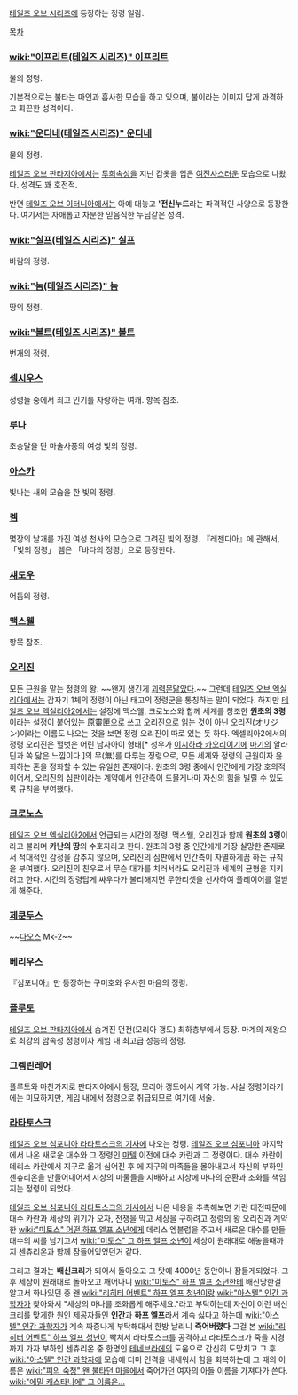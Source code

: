 [[테일즈 오브 시리즈]]에 등장하는 정령 일람.

[[목차]]
=== [[wiki:"이프리트(테일즈 시리즈)" 이프리트]] ===
불의 정령.

기본적으로는 불타는 마인과 흡사한 모습을 하고 있으며, 불이라는 이미지 답게 과격하고 화끈한 성격이다.

=== [[wiki:"운디네(테일즈 시리즈)" 운디네]] ===
물의 정령.

[[테일즈 오브 판타지아]]에서는 [[투희]]속성을 지닌 갑옷을 입은 [[여전사]]스러운 모습으로 나왔다. 성격도 꽤 호전적.

반면 [[테일즈 오브 이터니아]]에서는 아예 대놓고 ''''전신누드'''라는 파격적인 사양으로 등장한다. 여기서는 자애롭고 차분한 믿음직한 누님같은 성격.

=== [[wiki:"실프(테일즈 시리즈)" 실프]] ===
바람의 정령.

=== [[wiki:"놈(테일즈 시리즈)" 놈]] ===
땅의 정령.

=== [[wiki:"볼트(테일즈 시리즈)" 볼트]] ===
번개의 정령.

=== [[셀시우스]] ===
정령들 중에서 최고 인기를 자랑하는 여캐. 항목 참조.

=== [[루나]] ===
초승달을 탄 마술사풍의 여성 빛의 정령.

=== [[아스카]] ===
빛나는 새의 모습을 한 빛의 정령.

=== [[렘]] ===
몇장의 날개를 가진 여성 천사의 모습으로 그려진 빛의 정령.
『레젠디아』에 관해서, 「빛의 정령」 렘은 「바다의 정령」으로 등장한다.

=== [[섀도우]] ===
어둠의 정령.

=== [[맥스웰]] ===
항목 참조.

=== [[오리진]] ===
모든 근원을 맡는 정령의 왕. ~~왠지 생긴게 [[괴력몬]]닮았다.~~
그런데 [[테일즈 오브 엑실리아]]에서는 갑자기 1체의 정령이 아닌 태고의 정령군을 통칭하는 말이 되었다. 하지만 [[테일즈 오브 엑실리아2]]에서는 설정에 맥스웰, 크로노스와 합께 세계를 창조한 '''원초의 3령'''이라는 설정이 붙어있는 原靈匣으로 쓰고 오리진으로 읽는 것이 아닌 오리진(オリジン)이라는 이름도 나오는 것을 보면 정령 오리진이 따로 있는 듯 하다. 
엑셀리아2에서의 정령 오리진은 헐벗은 어린 남자아이 형태[* 성우가 [[이시하라 카오리]]이기에 [[마기]]의 알라딘과 쏙 닮은 느낌이다.]의 무(無)를 다루는 정령으로, 모든 세계와 정령의 근원이자 윤회하는 혼을 정화할 수 있는 유일한 존재이다. 원초의 3령 중에서 인간에게 가장 호의적이어서, 오리진의 심판이라는 계약에서 인간측이 드물게나마 자신의 힘을 빌릴 수 있도록 규칙을 부여했다.

=== [[크로노스]] ===
[[테일즈 오브 엑실리아2]]에서 언급되는 시간의 정령.
맥스웰, 오리진과 함께 '''원초의 3령'''이라고 불리며 '''카난의 땅'''의 수호자라고 한다. 원초의 3령 중 인간에게 가장 실망한 존재로서 적대적인 감정을 감추지 않으며, 오리진의 심판에서 인간측이 자멸하게끔 하는 규칙을 부여했다. 오리진의 친우로서 무슨 대가를 치러서라도 오리진과 세계의 균형을 지키려고 한다.
시간의 정령답게 싸우다가 불리해지면 무한리셋을 선사하여 플레이어를 열받게 해준다.

=== [[제쿤두스]] ===
~~[[다오스]] Mk-2~~

=== [[베리우스]] ===
『심포니아』만 등장하는 구미호와 유사한 마음의 정령.

=== [[플루토]] ===
[[테일즈 오브 판타지아]]에서 숨겨진 던전(모리아 갱도) 최하층부에서 등장. 마계의 제왕으로 최강의 암속성 정령이자 게임 내 최고급 성능의 정령. 

=== 그렘린레어 === 
플루토와 마찬가지로 판타지아에서 등장, 모리아 갱도에서 계약 가능. 사실 정령이라기에는 미묘하지만, 게임 내에서 정령으로 취급되므로 여기에 서술. 

=== [[라타토스크]] ===
[[테일즈 오브 심포니아 라타토스크의 기사]]에 나오는 정령.
[[테일즈 오브 심포니아]] 마지막에서 나온 새로운 대수와 그 정령인 [[마텔]] 
이전에 대수 카란과 그 정령이다. 대수 카란이 데리스 카란에서 지구로 옮겨 심어진 후
에 지구의 마족들을 몰아내고서 자신의 부하인 센츄리온을 만들어내어서 지상의 마물들을 지배하고 지상에 마나의 순환과 조화를 책임지는 정령이 되었다.

[[테일즈 오브 심포니아 라타토스크의 기사]]에서 나온 내용을 추측해보면 카란 대전때문에 대수 카란과 세상의 위기가 오자, 전쟁을 막고 세상을 구하려고 정령의 왕 오리진과 계약한 [[wiki:"미토스" 어떤 하프 엘프 소년]]에게 데리스 엠블럼을 주고서 새로운 대수를 만들 대수의 씨를 남기고서 [[wiki:"미토스" 그 하프 엘프 소년]]이 세상이 원래대로 해놓을때까지 센츄리온과 함께 잠들어있었던거 같다.

그리고 결과는 '''배신크리'''가 되어서 돌아오고 그 탓에 4000년 동안이나 잠들게되었다. 그 후 세상이 원래대로 돌아오고 깨어나니 [[wiki:"미토스" 하프 엘프 소년]]한테 배신당한걸 알고서 화나있던 중 왠 [[wiki:"리히터 어벤트" 하프 엘프 청년]]이랑 [[wiki:"아스텔" 인간 과학자]]가 찾아와서 "세상의 마나를 조화롭게 해주세요."라고 부탁하는데 자신이 이런 배신크리를 맞게한 원인 제공자들인 '''인간'''과 '''하프 엘프'''라서 계속 싫다고 하는데 [[wiki:"아스텔" 인간 과학자]]가 계속 짜증나게 부탁해대서 한방 날리니 '''죽어버렸다''' 그걸 본 [[wiki:"리히터 어벤트" 하프 엘프 청년]]이 빡쳐서 라타토스크를 공격하고 라타토스크가 죽을 지경까지 가자 부하인 센츄리온 중 한명인 [[테네브라에]]의 도움으로 간신히 도망치고 
그 후 [[wiki:"아스텔" 인간 과학자]]에 모습에 더미 인격을 내세워서 힘을 회복하는데 그 때의 이름은 [[wiki:"피의 숙청" 왠 불타던 마을]]에서 죽어가던 여자의 아들 이름을 가져다가 쓴다. [[wiki:"에밀 캐스타니에" 그 이름은...]]
  
